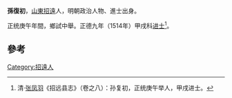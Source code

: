 '''孫復初'''，[[山東|山東]][[招遠|招遠]]人，明朝政治人物、進士出身。

正统庚午年間，鄉試中舉。正德九年（1514年）甲戌科[[进士|进士]]<ref>清·[[张凤羽|张凤羽]]《招远县志》（卷之八）：孙复初，正统庚午举人，甲戌进士。</ref>。

==參考==
{{reflist}}
{{明朝人物小作品}}
{{正德九年甲戌科殿試金榜}}
{{DEFAULTSORT:Sun孫}}
[[Category:招遠人|Category:招遠人]]